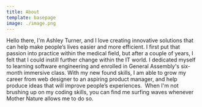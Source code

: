 ```yaml
---
title: About
template: basepage
image: ./image.png
---
```


Hello there, I'm Ashley Turner, and I love creating innovative solutions that can help make people’s lives easier and more efficient. 
I first put that passion into practice within the medical field, but after a couple of years, I felt that I could instill further change within the IT world. I dedicated myself to learning software engineering and enrolled in General Assembly's six-month immersive class.
With my new found skills, I am able to grow my career from web designer to an aspiring product manager, and help produce ideas that will improve people’s experiences. 
When I'm not brushing up on my coding skills, you can find me surfing waves whenever Mother Nature allows me to do so.  